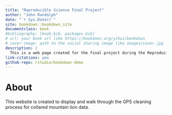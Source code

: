 ```yaml
--- 
title: "Reproducible Science Final Project"
author: "John Randolph"
date: "`r Sys.Date()`"
site: bookdown::bookdown_site
documentclass: book
#bibliography: [book.bib, packages.bib]
# url: your book url like https://bookdown.org/yihui/bookdown
# cover-image: path to the social sharing image like images/cover.jpg
description: |
  This is a web page created for the final project during the Reproducible Science Course in 2023
link-citations: yes
github-repo: rstudio/bookdown-demo
---
```


# About

This website is created to display and walk through the GPS cleaning process for collared mountain lion data. 